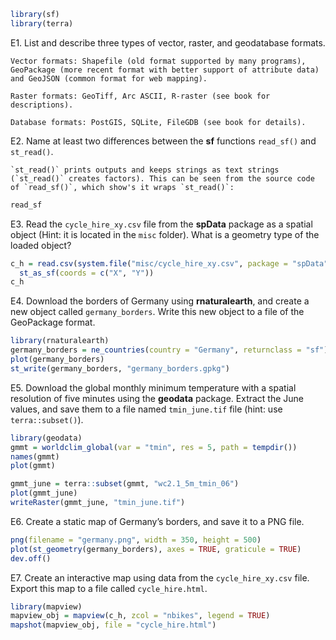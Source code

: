 ```r
library(sf)
library(terra)
```

E1. List and describe three types of vector, raster, and geodatabase formats.

```asis
Vector formats: Shapefile (old format supported by many programs), GeoPackage (more recent format with better support of attribute data) and GeoJSON (common format for web mapping).

Raster formats: GeoTiff, Arc ASCII, R-raster (see book for descriptions).

Database formats: PostGIS, SQLite, FileGDB (see book for details).
```


E2. Name at least two differences between the **sf** functions `read_sf()` and `st_read()`.

```asis
`st_read()` prints outputs and keeps strings as text strings (`st_read()` creates factors). This can be seen from the source code of `read_sf()`, which show's it wraps `st_read()`:
```

```r
read_sf
```

E3. Read the `cycle_hire_xy.csv` file from the **spData** package as a spatial object (Hint: it is located in the `misc` folder).
What is a geometry type of the loaded object? 

```r
c_h = read.csv(system.file("misc/cycle_hire_xy.csv", package = "spData")) |> 
  st_as_sf(coords = c("X", "Y"))
c_h
```

E4. Download the borders of Germany using **rnaturalearth**, and create a new object called `germany_borders`.
Write this new object to a file of the GeoPackage format.

```r
library(rnaturalearth)
germany_borders = ne_countries(country = "Germany", returnclass = "sf")
plot(germany_borders)
st_write(germany_borders, "germany_borders.gpkg")
```

E5. Download the global monthly minimum temperature with a spatial resolution of five minutes using the **geodata** package.
Extract the June values, and save them to a file named `tmin_june.tif` file (hint: use `terra::subset()`).

```r
library(geodata)
gmmt = worldclim_global(var = "tmin", res = 5, path = tempdir())
names(gmmt)
plot(gmmt)

gmmt_june = terra::subset(gmmt, "wc2.1_5m_tmin_06")
plot(gmmt_june)
writeRaster(gmmt_june, "tmin_june.tif")
```

E6. Create a static map of Germany's borders, and save it to a PNG file.

```r
png(filename = "germany.png", width = 350, height = 500)
plot(st_geometry(germany_borders), axes = TRUE, graticule = TRUE)
dev.off()
```

E7. Create an interactive map using data from the `cycle_hire_xy.csv` file. 
Export this map to a file called `cycle_hire.html`.

```r
library(mapview)
mapview_obj = mapview(c_h, zcol = "nbikes", legend = TRUE)
mapshot(mapview_obj, file = "cycle_hire.html")
```
